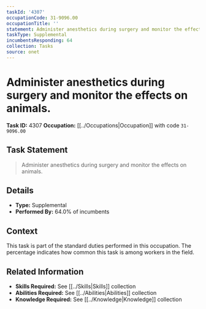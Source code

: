 ```yaml
---
taskId: '4307'
occupationCode: 31-9096.00
occupationTitle: ''
statement: Administer anesthetics during surgery and monitor the effects on animals.
taskType: Supplemental
incumbentsResponding: 64
collection: Tasks
source: onet
---
```

# Administer anesthetics during surgery and monitor the effects on animals.

**Task ID:** 4307
**Occupation:** [[../Occupations|Occupation]] with code `31-9096.00`

## Task Statement

> Administer anesthetics during surgery and monitor the effects on animals.

## Details

- **Type:** Supplemental
- **Performed By:** 64.0% of incumbents

## Context

This task is part of the standard duties performed in this occupation. The percentage indicates how common this task is among workers in the field.

## Related Information

- **Skills Required:** See [[../Skills|Skills]] collection
- **Abilities Required:** See [[../Abilities|Abilities]] collection
- **Knowledge Required:** See [[../Knowledge|Knowledge]] collection
